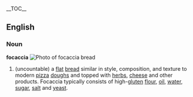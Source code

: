 {{wikipedia}} __TOC__
==English==
===Noun===

'''focaccia'''
[[Image:focaccia.png|thumb|Photo of focaccia bread]]
#(uncountable) a [[flat]] [[bread]] similar in style, composition, and texture to modern [[pizza]] [[dough]]s and topped with [[herb]]s, [[cheese]] and other products.  Focaccia typically consists of high-[[gluten]] [[flour]], [[oil]], [[water]], [[sugar]], [[salt]] and [[yeast]].
